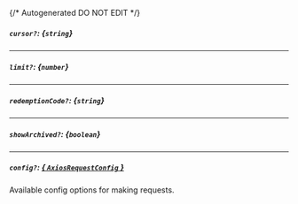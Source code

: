 {/* Autogenerated DO NOT EDIT  */}
##### `cursor?`: *{`string`}*

---
##### `limit?`: *{`number`}*

---
##### `redemptionCode?`: *{`string`}*

---
##### `showArchived?`: *{`boolean`}*

---
##### `config?`: [*{ `AxiosRequestConfig` }*](https://axios-http.com/docs/req_config)
Available config options for making requests.


